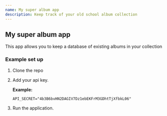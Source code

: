 ```yaml
---
name: My super album app
description: Keep track of your old school album collection
---
```


## My super album app

This app allows you to keep a database of existing albums in your collection

### Example set up

1. Clone the repo
1. Add your api key.

   **Example:**

   ```
   API_SECRET="4b3B6bvHN2DAGIV7Dz1ebEKFrM3GDhtTjXfbkL06"
   ```

1. Run the application.
